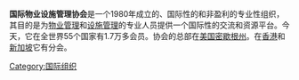 '''国际物业设施管理协会'''是一个1980年成立的、国际性的和非盈利的专业性组织，其目的是为[[物业管理|物业管理]]和[[设施管理|设施管理]]的专业人员提供一个国际性的交流和资源平台。今天，它在全世界55个国家有1.7万多会员。协会的总部在[[美国|美国]][[密歇根州|密歇根州]]。在[[香港|香港]]和[[新加坡|新加坡]]它有分会。


[[Category:国际组织|Category:国际组织]]